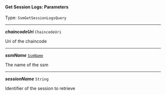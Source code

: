 


#### Get Session Logs: Parameters

Type: `SsmGetSessionLogsQuery`

---

***chaincodeUri*** `ChaincodeUri`

Uri of the chaincode



---

***ssmName*** [`SsmName`](/docs/ssm-chaincode-models--page#ssmname)

The name of the ssm



---

***sessionName*** `String`

Identifier of the session to retrieve


